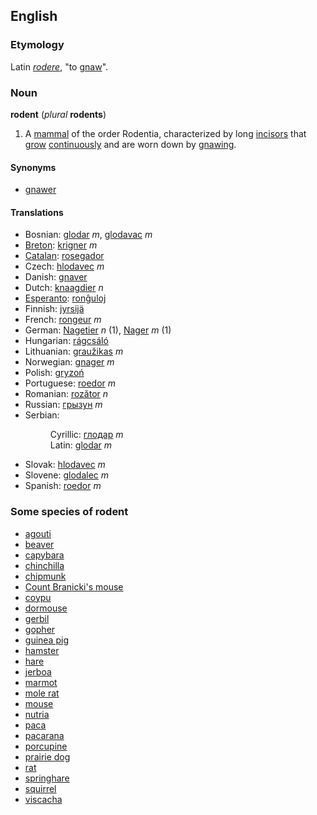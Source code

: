 ==English==
===Etymology===
Latin ''[[rodere]]'', "to [[gnaw]]".
===Noun===
'''rodent''' (''plural'' '''rodents''')
#A [[mammal]] of the order Rodentia, characterized by long [[incisor]]s that [[grow]] [[continuously]] and are worn down by [[gnaw]]ing.

====Synonyms====
*[[gnawer]]

====Translations====
*Bosnian: [[glodar]] ''m'', [[glodavac]] ''m''
*[[Breton]]: [[krigner]] ''m''
*[[Catalan]]: [[rosegador]]
*Czech: [[hlodavec]] ''m''
*Danish: [[gnaver]]
*Dutch: [[knaagdier]] ''n''
*[[Esperanto]]: [[ronĝuloj]]
*Finnish: [[jyrsijä]]
*French: [[rongeur]] ''m''
*German: [[Nagetier]] ''n'' (1), [[Nager]] ''m'' (1)
*Hungarian: [[rágcsáló]]
*Lithuanian: [[graužikas]] ''m''
*Norwegian: [[gnager]] ''m''
*Polish: [[gryzoń]] 
*Portuguese: [[roedor]]  ''m''
*Romanian: [[rozător]] ''n''
*Russian: [[грызун]]  ''m''
*Serbian:
*:Cyrillic: [[глодар]] ''m''
*:Latin: [[glodar]] ''m''
*Slovak: [[hlodavec]]  ''m''
*Slovene: [[glodalec]] ''m''
*Spanish: [[roedor]] ''m''

===Some species of rodent===
*[[agouti]]
*[[beaver]]
*[[capybara]]
*[[chinchilla]]
*[[chipmunk]]
*[[Count Branicki's mouse]]
*[[coypu]]
*[[dormouse]]
*[[gerbil]]
*[[gopher]]
*[[guinea pig]]
*[[hamster]]
*[[hare]]
*[[jerboa]]
*[[marmot]]
*[[mole rat]]
*[[mouse]]
*[[nutria]]
*[[paca]]
*[[pacarana]]
*[[porcupine]] 
*[[prairie dog]]
*[[rat]]
*[[springhare]]
*[[squirrel]]
*[[viscacha]]